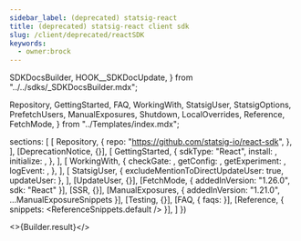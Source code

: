 ```yaml
---
sidebar_label: (deprecated) statsig-react
title: (deprecated) statsig-react client sdk
slug: /client/deprecated/reactSDK
keywords:
  - owner:brock
---
```



  SDKDocsBuilder,
  HOOK__SDKDocUpdate,
} from "../../sdks/_SDKDocsBuilder.mdx";

  Repository,
  GettingStarted,
  FAQ,
  WorkingWith,
  StatsigUser,
  StatsigOptions,
  PrefetchUsers,
  ManualExposures,
  Shutdown,
  LocalOverrides,
  Reference,
  FetchMode,
} from "../Templates/index.mdx";




  sections: [
    [
      Repository,
      {
        repo: "https://github.com/statsig-io/react-sdk",
      },
    ],
    [DeprecationNotice, {}],
    [
      GettingStarted,
      {
        sdkType: "React",
        install: <Install />,
        initialize: <Initialize />,
      },
    ],
    [
      WorkingWith,
      {
        checkGate: <CheckGate />,
        getConfig: <GetConfig />,
        getExperiment: <GetExperiment />,
        logEvent: <LogEvent />,
      },
    ],
    [
      StatsigUser,
      { excludeMentionToDirectUpdateUser: true, updateUser: <InitUser /> },
    ],
    [UpdateUser, {}],
    [FetchMode, { addedInVersion: "1.26.0", sdk: "React" }],
    [SSR, {}],
    [ManualExposures, { addedInVersion: "1.21.0", ...ManualExposureSnippets }],
    [Testing, {}],
    [FAQ, { faqs: <MoreFAQs /> }],
    [Reference, { snippets: <ReferenceSnippets.default /> }],
  ]
})


<>{Builder.result}</>

